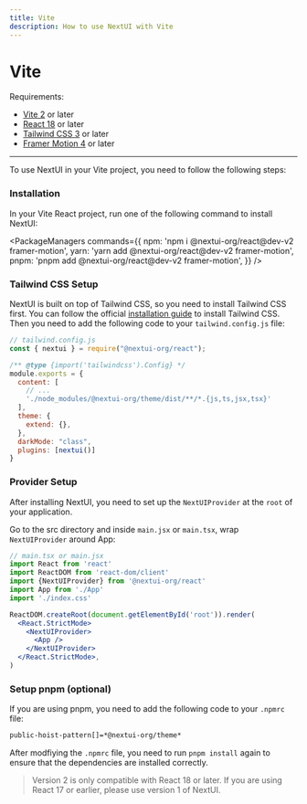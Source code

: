 ```yaml
---
title: Vite
description: How to use NextUI with Vite
---
```


# Vite

Requirements:

- [Vite 2](https://vitejs.dev/) or later
- [React 18](https://reactjs.org/) or later
- [Tailwind CSS 3](https://tailwindcss.com/docs/guides/vite#react) or later
- [Framer Motion 4](https://www.framer.com/motion/) or later

------

<CarbonAd />

To use NextUI in your Vite project, you need to follow the following steps:

<Steps>

### Installation

In your Vite React project, run one of the following command to install NextUI:

<PackageManagers
  commands={{
    npm: 'npm i @nextui-org/react@dev-v2 framer-motion',
    yarn: 'yarn add @nextui-org/react@dev-v2 framer-motion',
    pnpm: 'pnpm add @nextui-org/react@dev-v2 framer-motion',
  }}
/>

### Tailwind CSS Setup

NextUI is built on top of Tailwind CSS, so you need to install Tailwind CSS first. You can follow the official
[installation guide](https://tailwindcss.com/docs/guides/vite#react) to install Tailwind CSS. Then you need to add 
the following code to your `tailwind.config.js` file:


```js {8,13-14}
// tailwind.config.js
const { nextui } = require("@nextui-org/react");

/** @type {import('tailwindcss').Config} */
module.exports = {
  content: [
    // ...
    './node_modules/@nextui-org/theme/dist/**/*.{js,ts,jsx,tsx}'
  ],
  theme: {
    extend: {},
  },
  darkMode: "class",
  plugins: [nextui()]
}
```

### Provider Setup

After installing NextUI, you need to set up the `NextUIProvider` at the `root` of your application.

Go to the src directory and inside `main.jsx` or `main.tsx`, wrap `NextUIProvider` around App:

```jsx
// main.tsx or main.jsx
import React from 'react'
import ReactDOM from 'react-dom/client'
import {NextUIProvider} from '@nextui-org/react'
import App from './App'
import './index.css'

ReactDOM.createRoot(document.getElementById('root')).render(
  <React.StrictMode>
    <NextUIProvider>
      <App />
    </NextUIProvider>
  </React.StrictMode>,
)
```

### Setup pnpm (optional)

If you are using pnpm, you need to add the following code to your `.npmrc` file:

```bash
public-hoist-pattern[]=*@nextui-org/theme*
```

After modfiying the `.npmrc` file, you need to run `pnpm install` again to ensure that the dependencies are installed correctly.

</Steps>

<Blockquote
 color="warning"
>
  Version 2 is only compatible with React 18 or later. If you are using React 17 or earlier, please use <Link href="https://v1.nextui.org/docs/getting-started" isExternal>version 1 of NextUI</Link>.
</Blockquote>

